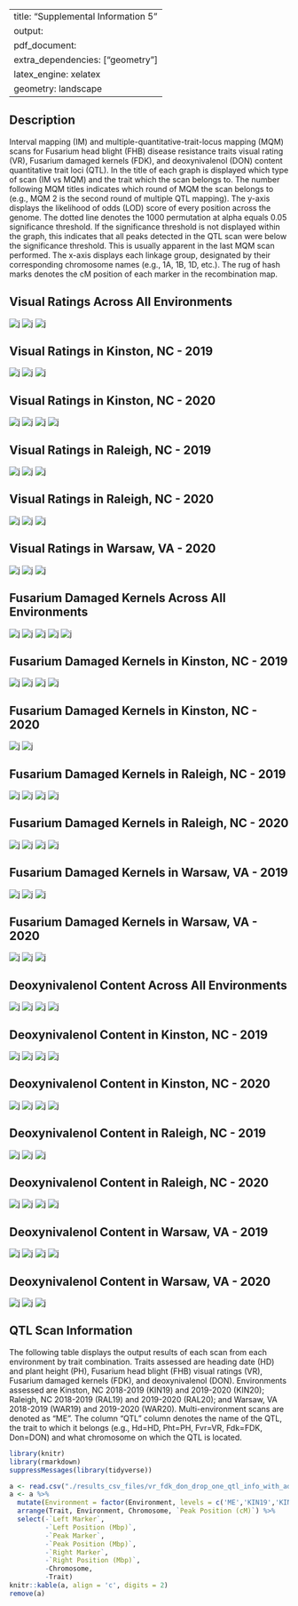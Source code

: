 
---
title: "Supplemental Information 5"
output: 
  pdf_document:
    extra_dependencies: ["geometry"]
    latex_engine: xelatex
geometry: landscape
---

## Description

Interval mapping (IM) and multiple-quantitative-trait-locus mapping (MQM) scans for Fusarium head blight (FHB) disease resistance traits visual rating (VR), Fusarium damaged kernels (FDK), and deoxynivalenol (DON) content quantitative trait loci (QTL). In the title of each graph is displayed which type of scan (IM vs MQM) and the trait which the scan belongs to. The number following MQM titles indicates which round of MQM the scan belongs to (e.g., MQM 2 is the second round of multiple QTL mapping). The y-axis displays the likelihood of odds (LOD) score of every position across the genome. The dotted line denotes the 1000 permutation at alpha equals 0.05 significance threshold. If the significance threshold is not displayed within the graph, this indicates that all peaks detected in the QTL scan were below the significance threshold. This is usually apparent in the last MQM scan performed. The x-axis displays each linkage group, designated by their corresponding chromosome names (e.g., 1A, 1B, 1D, etc.). The rug of hash marks denotes the cM position of each marker in the recombination map.

\pagebreak




## Visual Ratings Across All Environments
![j](\./results_images/Scan_IM_VR_ME_With_Adjustment.jpg)
![j](\./results_images/Scan_MQM1_VR_ME_With_Adjustment.jpg)
![j](\./results_images/Scan_MQM2_VR_ME_With_Adjustment.jpg)
\pagebreak


## Visual Ratings in Kinston, NC - 2019
![j](\./results_images/Scan_IM_VR_KIN19_With_Adjustment.jpg)
![j](\./results_images/Scan_MQM1_VR_KIN19_With_Adjustment.jpg)
![j](\./results_images/Scan_MQM2_VR_KIN19_With_Adjustment.jpg)
\pagebreak


## Visual Ratings in Kinston, NC - 2020
![j](\./results_images/Scan_IM_VR_KIN20_With_Adjustment.jpg)
![j](\./results_images/Scan_MQM1_VR_KIN20_With_Adjustment.jpg)
![j](\./results_images/Scan_MQM2_VR_KIN20_With_Adjustment.jpg)
![j](\./results_images/Scan_MQM3_VR_KIN20_With_Adjustment.jpg)
\pagebreak


## Visual Ratings in Raleigh, NC - 2019
![j](\./results_images/Scan_IM_VR_RAL19_With_Adjustment.jpg)
![j](\./results_images/Scan_MQM1_VR_RAL19_With_Adjustment.jpg)
![j](\./results_images/Scan_MQM2_VR_RAL19_With_Adjustment.jpg)
\pagebreak


## Visual Ratings in Raleigh, NC - 2020
![j](\./results_images/Scan_IM_VR_RAL20_With_Adjustment.jpg)
![j](\./results_images/Scan_MQM1_VR_RAL20_With_Adjustment.jpg)
![j](\./results_images/Scan_MQM2_VR_RAL20_With_Adjustment.jpg)
\pagebreak


## Visual Ratings in Warsaw, VA - 2020
![j](\./results_images/Scan_IM_VR_WAR20_With_Adjustment.jpg)
![j](\./results_images/Scan_MQM1_VR_WAR20_With_Adjustment.jpg)
![j](\./results_images/Scan_MQM2_VR_WAR20_With_Adjustment.jpg)
\pagebreak


## Fusarium Damaged Kernels Across All Environments
![j](\./results_images/Scan_IM_FDK_ME_With_Adjustment.jpg)
![j](\./results_images/Scan_MQM1_FDK_ME_With_Adjustment.jpg)
![j](\./results_images/Scan_MQM2_FDK_ME_With_Adjustment.jpg)
![j](\./results_images/Scan_MQM3_FDK_ME_With_Adjustment.jpg)
![j](\./results_images/Scan_MQM4_FDK_ME_With_Adjustment.jpg)
\pagebreak


## Fusarium Damaged Kernels in Kinston, NC - 2019
![j](\./results_images/Scan_IM_FDK_KIN19_With_Adjustment.jpg)
![j](\./results_images/Scan_MQM1_FDK_KIN19_With_Adjustment.jpg)
![j](\./results_images/Scan_MQM2_FDK_KIN19_With_Adjustment.jpg)
![j](\./results_images/Scan_MQM3_FDK_KIN19_With_Adjustment.jpg)
\pagebreak


## Fusarium Damaged Kernels in Kinston, NC - 2020
![j](\./results_images/Scan_IM_FDK_KIN20_With_Adjustment.jpg)
![j](\./results_images/Scan_MQM1_FDK_KIN20_With_Adjustment.jpg)
\pagebreak


## Fusarium Damaged Kernels in Raleigh, NC - 2019
![j](\./results_images/Scan_IM_FDK_RAL19_With_Adjustment.jpg)
![j](\./results_images/Scan_MQM1_FDK_RAL19_With_Adjustment.jpg)
![j](\./results_images/Scan_MQM2_FDK_RAL19_With_Adjustment.jpg)
![j](\./results_images/Scan_MQM3_FDK_RAL19_With_Adjustment.jpg)
\pagebreak


## Fusarium Damaged Kernels in Raleigh, NC - 2020
![j](\./results_images/Scan_IM_FDK_RAL20_With_Adjustment.jpg)
![j](\./results_images/Scan_MQM1_FDK_RAL20_With_Adjustment.jpg)
![j](\./results_images/Scan_MQM2_FDK_RAL20_With_Adjustment.jpg)
![j](\./results_images/Scan_MQM3_FDK_RAL20_With_Adjustment.jpg)
\pagebreak


## Fusarium Damaged Kernels in Warsaw, VA - 2019
![j](\./results_images/Scan_IM_FDK_WAR19_With_Adjustment.jpg)
![j](\./results_images/Scan_MQM1_FDK_WAR19_With_Adjustment.jpg)
![j](\./results_images/Scan_MQM2_FDK_WAR19_With_Adjustment.jpg)
\pagebreak


## Fusarium Damaged Kernels in Warsaw, VA - 2020
![j](\./results_images/Scan_IM_FDK_WAR20_With_Adjustment.jpg)
![j](\./results_images/Scan_MQM1_FDK_WAR20_With_Adjustment.jpg)
![j](\./results_images/Scan_MQM2_FDK_WAR20_With_Adjustment.jpg)
\pagebreak


## Deoxynivalenol Content Across All Environments
![j](\./results_images/Scan_IM_DON_ME_With_Adjustment.jpg)
![j](\./results_images/Scan_MQM1_DON_ME_With_Adjustment.jpg)
![j](\./results_images/Scan_MQM2_DON_ME_With_Adjustment.jpg)
![j](\./results_images/Scan_MQM3_DON_ME_With_Adjustment.jpg)
\pagebreak


## Deoxynivalenol Content in Kinston, NC - 2019
![j](\./results_images/Scan_IM_DON_KIN19_With_Adjustment.jpg)
![j](\./results_images/Scan_MQM1_DON_KIN19_With_Adjustment.jpg)
![j](\./results_images/Scan_MQM2_DON_KIN19_With_Adjustment.jpg)
![j](\./results_images/Scan_MQM3_DON_KIN19_With_Adjustment.jpg)
\pagebreak


## Deoxynivalenol Content in Kinston, NC - 2020
![j](\./results_images/Scan_IM_DON_KIN20_With_Adjustment.jpg)
![j](\./results_images/Scan_MQM1_DON_KIN20_With_Adjustment.jpg)
![j](\./results_images/Scan_MQM2_DON_KIN20_With_Adjustment.jpg)
![j](\./results_images/Scan_MQM3_DON_KIN20_With_Adjustment.jpg)
\pagebreak


## Deoxynivalenol Content in Raleigh, NC - 2019
![j](\./results_images/Scan_IM_DON_RAL19_With_Adjustment.jpg)
![j](\./results_images/Scan_MQM1_DON_RAL19_With_Adjustment.jpg)
![j](\./results_images/Scan_MQM2_DON_RAL19_With_Adjustment.jpg)
\pagebreak


## Deoxynivalenol Content in Raleigh, NC - 2020
![j](\./results_images/Scan_IM_DON_RAL20_With_Adjustment.jpg)
![j](\./results_images/Scan_MQM1_DON_RAL20_With_Adjustment.jpg)
![j](\./results_images/Scan_MQM2_DON_RAL20_With_Adjustment.jpg)
![j](\./results_images/Scan_MQM3_DON_RAL20_With_Adjustment.jpg)
\pagebreak


## Deoxynivalenol Content in Warsaw, VA - 2019
![j](\./results_images/Scan_IM_DON_WAR19_With_Adjustment.jpg)
![j](\./results_images/Scan_MQM1_DON_WAR19_With_Adjustment.jpg)
![j](\./results_images/Scan_MQM2_DON_WAR19_With_Adjustment.jpg)
![j](\./results_images/Scan_MQM3_DON_WAR19_With_Adjustment.jpg)
\pagebreak


## Deoxynivalenol Content in Warsaw, VA - 2020
![j](\./results_images/Scan_IM_DON_WAR20_With_Adjustment.jpg)
![j](\./results_images/Scan_MQM1_DON_WAR20_With_Adjustment.jpg)
![j](\./results_images/Scan_MQM2_DON_WAR20_With_Adjustment.jpg)
\pagebreak

## QTL Scan Information

The following table displays the output results of each scan from each environment by trait combination. Traits assessed are heading date (HD) and plant height (PH), Fusarium head blight (FHB) visual ratings (VR), Fusarium damaged kernels (FDK), and deoxynivalenol (DON). Environments assessed are Kinston, NC 2018-2019 (KIN19) and 2019-2020 (KIN20); Raleigh, NC 2018-2019 (RAL19) and 2019-2020 (RAL20); and Warsaw, VA 2018-2019 (WAR19) and 2019-2020 (WAR20). Multi-environment scans are denoted as "ME". The column "QTL" column denotes the name of the QTL, the trait to which it belongs (e.g., Hd=HD, Pht=PH, Fvr=VR, Fdk=FDK, Don=DON) and what chromosome on which the QTL is located. 

\tiny

```r
library(knitr)
library(rmarkdown)
suppressMessages(library(tidyverse))

a <- read.csv("./results_csv_files/vr_fdk_don_drop_one_qtl_info_with_adjustment_formatted.csv", check.names = FALSE)
a <- a %>% 
  mutate(Environment = factor(Environment, levels = c('ME','KIN19','KIN20','RAL19','RAL20','WAR19','WAR20'))) %>%
  arrange(Trait, Environment, Chromosome, `Peak Position (cM)`) %>% 
  select(-`Left Marker`,
         -`Left Position (Mbp)`,
         -`Peak Marker`, 
         -`Peak Position (Mbp)`,
         -`Right Marker`,
         -`Right Position (Mbp)`,
         -Chromosome,
         -Trait)
knitr::kable(a, align = 'c', digits = 2)
remove(a)
```
